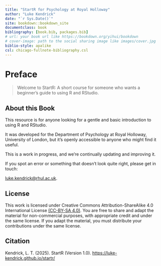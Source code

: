 ```yaml
---
title: "StartR for Psychology at Royal Holloway"
author: "Luke Kendrick"
date: "`r Sys.Date()`"
site: bookdown::bookdown_site
documentclass: book
bibliography: [book.bib, packages.bib]
# url: your book url like https://bookdown.org/yihui/bookdown
# cover-image: path to the social sharing image like images/cover.jpg
biblio-style: apalike
csl: chicago-fullnote-bibliography.csl
---
```


# Preface {.unnumbered}

> Welcome to StartR: A short course for someone who wants a beginner's guide to using R and RStudio.

## About this Book

This resource is for anyone looking for a gentle and basic introduction to using R and RStudio.

It was developed for the Department of Psychology at Royal Holloway, University of London, but it’s openly accessible to anyone who might find it useful.

This is a work in progress, and we’re continually updating and improving it.

If you spot an error or something that doesn’t look quite right, please get in touch:

[luke.kendrick\@rhul.ac.uk](mailto:luke.kendrick@rhul.ac.uk){.email}.

## **License**

This work is licensed under Creative Commons Attribution-ShareAlike 4.0 International License [(CC-BY-SA 4.0)](https://creativecommons.org/licenses/by-sa/4.0/). You are free to share and adapt the material for non-commercial purposes, with appropriate credit and under the same license. If you adapt the material, you must distribute your contributions under the same license.

## **Citation**

Kendrick, L. T. (2025). StartR (Version 1.0). <https://luke-kendrick.github.io/startr/>
